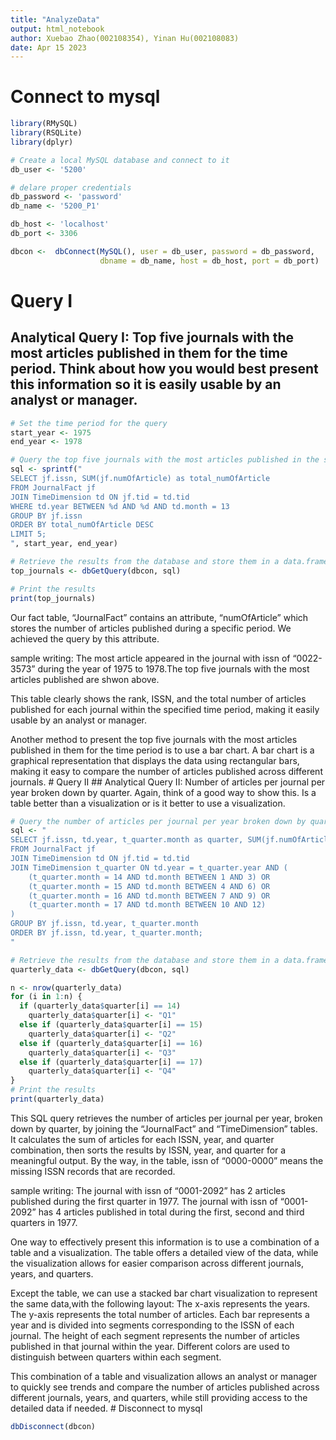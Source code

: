 ```yaml
---
title: "AnalyzeData"
output: html_notebook
author: Xuebao Zhao(002108354), Yinan Hu(002108083)
date: Apr 15 2023
---
```

# Connect to mysql
```r
library(RMySQL)
library(RSQLite)
library(dplyr)

# Create a local MySQL database and connect to it
db_user <- '5200'

# delare proper credentials
db_password <- 'password'
db_name <- '5200_P1'

db_host <- 'localhost'
db_port <- 3306

dbcon <-  dbConnect(MySQL(), user = db_user, password = db_password,
                    dbname = db_name, host = db_host, port = db_port)
```
# Query I
## Analytical Query I: Top five journals with the most articles published in them for the time period. Think about how you would best present this information so it is easily usable by an analyst or manager.
```r
# Set the time period for the query
start_year <- 1975
end_year <- 1978

# Query the top five journals with the most articles published in the specified time period
sql <- sprintf("
SELECT jf.issn, SUM(jf.numOfArticle) as total_numOfArticle
FROM JournalFact jf
JOIN TimeDimension td ON jf.tid = td.tid
WHERE td.year BETWEEN %d AND %d AND td.month = 13
GROUP BY jf.issn
ORDER BY total_numOfArticle DESC
LIMIT 5;
", start_year, end_year)

# Retrieve the results from the database and store them in a data.frame
top_journals <- dbGetQuery(dbcon, sql)

# Print the results
print(top_journals)

```
Our fact table, "JournalFact" contains an attribute, "numOfArticle" which stores the number of articles published during a specific period. We achieved the query by this attribute.

sample writing: The most article appeared in the journal with issn of "0022-3573" during the year of 1975 to 1978.The top five journals with the most articles published are shwon above. 

This table clearly shows the rank, ISSN, and the total number of articles published for each journal within the specified time period, making it easily usable by an analyst or manager.

Another method to present the top five journals with the most articles published in them for the time period is to use a bar chart. A bar chart is a graphical representation that displays the data using rectangular bars, making it easy to compare the number of articles published across different journals.
# Query II
## Analytical Query II: Number of articles per journal per year broken down by quarter. Again, think of a good way to show this. Is a table better than a visualization or is it better to use a visualization.

```r
# Query the number of articles per journal per year broken down by quarter
sql <- "
SELECT jf.issn, td.year, t_quarter.month as quarter, SUM(jf.numOfArticle) as numOfArticles
FROM JournalFact jf
JOIN TimeDimension td ON jf.tid = td.tid
JOIN TimeDimension t_quarter ON td.year = t_quarter.year AND (
    (t_quarter.month = 14 AND td.month BETWEEN 1 AND 3) OR
    (t_quarter.month = 15 AND td.month BETWEEN 4 AND 6) OR
    (t_quarter.month = 16 AND td.month BETWEEN 7 AND 9) OR
    (t_quarter.month = 17 AND td.month BETWEEN 10 AND 12)
)
GROUP BY jf.issn, td.year, t_quarter.month
ORDER BY jf.issn, td.year, t_quarter.month;
"

# Retrieve the results from the database and store them in a data.frame
quarterly_data <- dbGetQuery(dbcon, sql)

n <- nrow(quarterly_data)
for (i in 1:n) {
  if (quarterly_data$quarter[i] == 14)
    quarterly_data$quarter[i] <- "Q1"
  else if (quarterly_data$quarter[i] == 15)
    quarterly_data$quarter[i] <- "Q2"
  else if (quarterly_data$quarter[i] == 16)
    quarterly_data$quarter[i] <- "Q3"
  else if (quarterly_data$quarter[i] == 17)
    quarterly_data$quarter[i] <- "Q4"
}
# Print the results
print(quarterly_data)

```

This SQL query retrieves the number of articles per journal per year, broken down by quarter, by joining the "JournalFact" and "TimeDimension" tables. It calculates the sum of articles for each ISSN, year, and quarter combination, then sorts the results by ISSN, year, and quarter for a meaningful output. By the way, in the table, issn of "0000-0000" means the missing ISSN records that are recorded.

sample writing: The journal with issn of "0001-2092" has 2 articles published during the first quarter in 1977. The journal with issn of "0001-2092" has 4 articles published in total during the first, second and third quarters in 1977.

One way to effectively present this information is to use a combination of a table and a visualization. The table offers a detailed view of the data, while the visualization allows for easier comparison across different journals, years, and quarters.

Except the table, we can use a stacked bar chart visualization to represent the same data,with the following layout:
The x-axis represents the years. The y-axis represents the total number of articles. Each bar represents a year and is divided into segments corresponding to the ISSN of each journal. The height of each segment represents the number of articles published in that journal within the year. Different colors are used to distinguish between quarters within each segment.

This combination of a table and visualization allows an analyst or manager to quickly see trends and compare the number of articles published across different journals, years, and quarters, while still providing access to the detailed data if needed.
# Disconnect to mysql
```r
dbDisconnect(dbcon)
```
